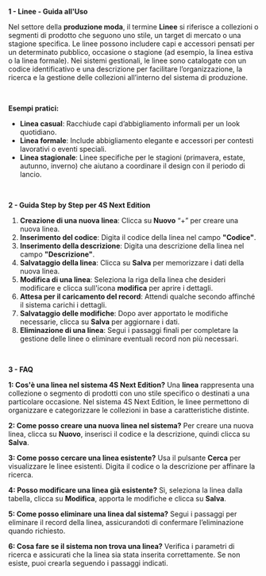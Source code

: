 **1 - Linee - Guida all'Uso**

Nel settore della **produzione moda**, il termine **Linee** si riferisce a collezioni o segmenti di prodotto che seguono uno stile, un target di mercato o una stagione specifica. Le linee possono includere capi e accessori pensati per un determinato pubblico, occasione o stagione (ad esempio, la linea estiva o la linea formale). Nei sistemi gestionali, le linee sono catalogate con un codice identificativo e una descrizione per facilitare l’organizzazione, la ricerca e la gestione delle collezioni all’interno del sistema di produzione.

 

**Esempi pratici:**

* **Linea casual**: Racchiude capi d’abbigliamento informali per un look quotidiano.
* **Linea formale**: Include abbigliamento elegante e accessori per contesti lavorativi o eventi speciali.
* **Linea stagionale**: Linee specifiche per le stagioni (primavera, estate, autunno, inverno) che aiutano a coordinare il design con il periodo di lancio.

 

**2 - Guida Step by Step per 4S Next Edition**

1. **Creazione di una nuova linea**: Clicca su **Nuovo** “+” per creare una nuova linea.
2. **Inserimento del codice**: Digita il codice della linea nel campo **"Codice"**.
3. **Inserimento della descrizione**: Digita una descrizione della linea nel campo **"Descrizione"**.
4. **Salvataggio della linea**: Clicca su **Salva** per memorizzare i dati della nuova linea.
5. **Modifica di una linea**: Seleziona la riga della linea che desideri modificare e clicca sull'icona **modifica** per aprire i dettagli.
6. **Attesa per il caricamento del record**: Attendi qualche secondo affinché il sistema carichi i dettagli.
7. **Salvataggio delle modifiche**: Dopo aver apportato le modifiche necessarie, clicca su **Salva** per aggiornare i dati.
8. **Eliminazione di una linea**: Segui i passaggi finali per completare la gestione delle linee o eliminare eventuali record non più necessari.

 

**3 - FAQ**

**1: Cos'è una linea nel sistema 4S Next Edition?** Una **linea** rappresenta una collezione o segmento di prodotti con uno stile specifico o destinati a una particolare occasione. Nel sistema 4S Next Edition, le linee permettono di organizzare e categorizzare le collezioni in base a caratteristiche distinte.

**2: Come posso creare una nuova linea nel sistema?** Per creare una nuova linea, clicca su **Nuovo**, inserisci il codice e la descrizione, quindi clicca su **Salva**.

**3: Come posso cercare una linea esistente?** Usa il pulsante **Cerca** per visualizzare le linee esistenti. Digita il codice o la descrizione per affinare la ricerca.

**4: Posso modificare una linea già esistente?** Sì, seleziona la linea dalla tabella, clicca su **Modifica**, apporta le modifiche e clicca su **Salva**.

**5: Come posso eliminare una linea dal sistema?** Segui i passaggi per eliminare il record della linea, assicurandoti di confermare l’eliminazione quando richiesto.

**6: Cosa fare se il sistema non trova una linea?** Verifica i parametri di ricerca e assicurati che la linea sia stata inserita correttamente. Se non esiste, puoi crearla seguendo i passaggi indicati.